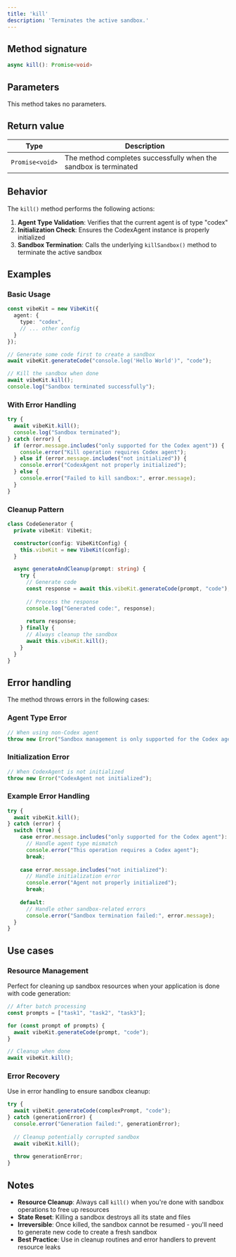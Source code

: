 ```yaml
---
title: 'kill'
description: 'Terminates the active sandbox.'
---
```


## Method signature

```typescript
async kill(): Promise<void>
```

## Parameters

This method takes no parameters.

## Return value

| Type | Description |
|------|-------------|
| `Promise<void>` | The method completes successfully when the sandbox is terminated |

## Behavior

The `kill()` method performs the following actions:

1. **Agent Type Validation**: Verifies that the current agent is of type "codex"
2. **Initialization Check**: Ensures the CodexAgent instance is properly initialized
3. **Sandbox Termination**: Calls the underlying `killSandbox()` method to terminate the active sandbox

## Examples

### Basic Usage

```typescript
const vibeKit = new VibeKit({
  agent: {
    type: "codex",
    // ... other config
  }
});

// Generate some code first to create a sandbox
await vibeKit.generateCode("console.log('Hello World')", "code");

// Kill the sandbox when done
await vibeKit.kill();
console.log("Sandbox terminated successfully");
```

### With Error Handling

```typescript
try {
  await vibeKit.kill();
  console.log("Sandbox terminated");
} catch (error) {
  if (error.message.includes("only supported for the Codex agent")) {
    console.error("Kill operation requires Codex agent");
  } else if (error.message.includes("not initialized")) {
    console.error("CodexAgent not properly initialized");
  } else {
    console.error("Failed to kill sandbox:", error.message);
  }
}
```

### Cleanup Pattern

```typescript
class CodeGenerator {
  private vibeKit: VibeKit;

  constructor(config: VibeKitConfig) {
    this.vibeKit = new VibeKit(config);
  }

  async generateAndCleanup(prompt: string) {
    try {
      // Generate code
      const response = await this.vibeKit.generateCode(prompt, "code");
      
      // Process the response
      console.log("Generated code:", response);
      
      return response;
    } finally {
      // Always cleanup the sandbox
      await this.vibeKit.kill();
    }
  }
}
```

## Error handling

The method throws errors in the following cases:

### Agent Type Error
```typescript
// When using non-Codex agent
throw new Error("Sandbox management is only supported for the Codex agent");
```

### Initialization Error
```typescript
// When CodexAgent is not initialized
throw new Error("CodexAgent not initialized");
```

### Example Error Handling
```typescript
try {
  await vibeKit.kill();
} catch (error) {
  switch (true) {
    case error.message.includes("only supported for the Codex agent"):
      // Handle agent type mismatch
      console.error("This operation requires a Codex agent");
      break;
    
    case error.message.includes("not initialized"):
      // Handle initialization error
      console.error("Agent not properly initialized");
      break;
    
    default:
      // Handle other sandbox-related errors
      console.error("Sandbox termination failed:", error.message);
  }
}
```

## Use cases

### Resource Management
Perfect for cleaning up sandbox resources when your application is done with code generation:

```typescript
// After batch processing
const prompts = ["task1", "task2", "task3"];

for (const prompt of prompts) {
  await vibeKit.generateCode(prompt, "code");
}

// Cleanup when done
await vibeKit.kill();
```

### Error Recovery
Use in error handling to ensure sandbox cleanup:

```typescript
try {
  await vibeKit.generateCode(complexPrompt, "code");
} catch (generationError) {
  console.error("Generation failed:", generationError);
  
  // Cleanup potentially corrupted sandbox
  await vibeKit.kill();
  
  throw generationError;
}
```

## Notes

- **Resource Cleanup**: Always call `kill()` when you're done with sandbox operations to free up resources
- **State Reset**: Killing a sandbox destroys all its state and files
- **Irreversible**: Once killed, the sandbox cannot be resumed - you'll need to generate new code to create a fresh sandbox
- **Best Practice**: Use in cleanup routines and error handlers to prevent resource leaks 